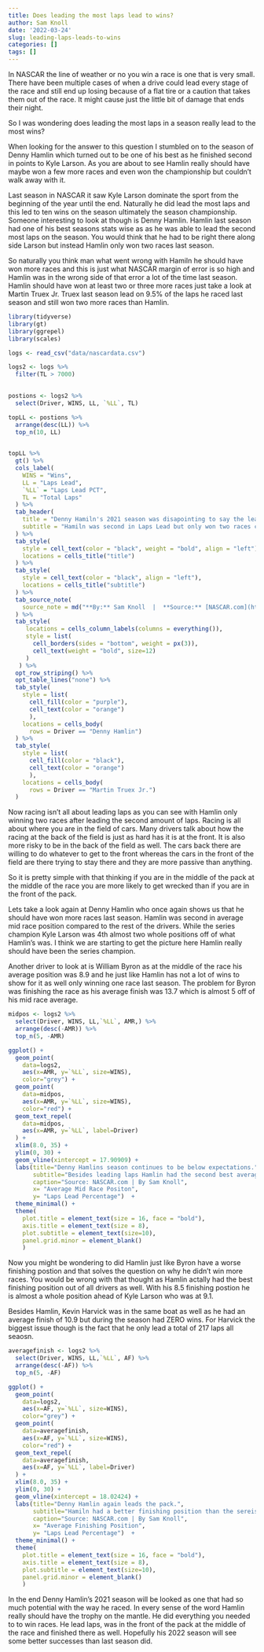 ```yaml
---
title: Does leading the most laps lead to wins?
author: Sam Knoll
date: '2022-03-24'
slug: leading-laps-leads-to-wins
categories: []
tags: []
---
```

In NASCAR the line of weather or no you win a race is one that is very small. There have been multiple cases of when a drive could lead every stage of the race and still end up losing because of a flat tire or a caution that takes them out of the race. It might cause just the little bit of damage that ends their night. 

So I was wondering does leading the most laps in a season really lead to the most wins?

When looking for the answer to this question I stumbled on to the season of Denny Hamlin which turned out to be one of his best as he finished second in points to Kyle Larson. As you are about to see Hamlin really should have maybe won a few more races and even won the championship but couldn't walk away with it. 

Last season in NASCAR it saw Kyle Larson dominate the sport from the beginning of the year until the end. Naturally he did lead the most laps and this led to ten wins on the season ultimately the season championship. Someone interesting to look at though is Denny Hamlin. Hamlin last season had one of his best seasons stats wise as as he was able to lead the second most laps on the season. You would think that he had to be right there along side Larson but instead Hamlin only won two races last season. 

So naturally you think man what went wrong with Hamiln he should have won more races and this is just what NASCAR margin of error is so high and Hamlin was in the wrong side of that error a lot of the time last season. Hamlin should have won at least two or three more races just take a look at Martin Truex Jr. Truex last season lead on 9.5% of the laps he raced last season and still won two more races than Hamlin. 


```r
library(tidyverse)
library(gt)
library(ggrepel)
library(scales)

```

```r
logs <- read_csv("data/nascardata.csv")
```


```r
logs2 <- logs %>%
  filter(TL > 7000)
  
```

```r
postions <- logs2 %>%
  select(Driver, WINS, LL, `%LL`, TL) 
```

```r
topLL <- postions %>%
  arrange(desc(LL)) %>%
  top_n(10, LL)
 
```


```r
topLL %>%
  gt() %>%
  cols_label(
    WINS = "Wins",
    LL = "Laps Lead",
    `%LL` = "Laps Lead PCT",
    TL = "Total Laps"
  ) %>%
  tab_header(
    title = "Denny Hamiln's 2021 season was disapointing to say the least.",
    subtitle = "Hamiln was second in Laps Lead but only won two races compared to other drivers."
  ) %>%
  tab_style(
    style = cell_text(color = "black", weight = "bold", align = "left"),
    locations = cells_title("title")
  ) %>%
  tab_style(
    style = cell_text(color = "black", align = "left"),
    locations = cells_title("subtitle")
  ) %>%
  tab_source_note(
    source_note = md("**By:** Sam Knoll  |  **Source:** [NASCAR.com](https://www.nascar.com/stats/2021/1/box-score)")
  ) %>%
  tab_style(
     locations = cells_column_labels(columns = everything()),
     style = list(
       cell_borders(sides = "bottom", weight = px(3)),
       cell_text(weight = "bold", size=12)
     )
   ) %>%
  opt_row_striping() %>% 
  opt_table_lines("none") %>%
  tab_style(
    style = list(
      cell_fill(color = "purple"),
      cell_text(color = "orange")
      ),
    locations = cells_body(
      rows = Driver == "Denny Hamlin")
  ) %>%
  tab_style(
    style = list(
      cell_fill(color = "black"),
      cell_text(color = "orange")
      ),
    locations = cells_body(
      rows = Driver == "Martin Truex Jr.")
  )
```
Now racing isn't all about leading laps as you can see with Hamlin only winning two races after leading the second amount of laps. Racing is all about where you are in the field of cars. Many drivers talk about how the racing at the back of the field is just as hard has it is at the front. It is also more risky to be in the back of the field as well. The cars back there are willing to do whatever to get to the front whereas the cars in the front of the field are there trying to stay there and they are more passive than anything. 

So it is pretty simple with that thinking if you are in the middle of the pack at the middle of the race you are more likely to get wrecked than if you are in the front of the pack.

Lets take a look again at Denny Hamlin who once again shows us that he should have won more races last season. Hamlin was second in average mid race position compared to the rest of the drivers. While the series champion Kyle Larson was 4th almost two whole positions off of what Hamlin's was. I think we are starting to get the picture here Hamlin really should have been the series champion. 

Another driver to look at is William Byron as at the middle of the race his average position was 8.9 and he just like Hamlin has not a lot of wins to show for it as well only winning one race last season. The problem for Byron was finishing the race as his average finish was 13.7 which is almost 5 off of his mid race average. 

```r
midpos <- logs2 %>%
  select(Driver, WINS, LL,`%LL`, AMR,) %>%
  arrange(desc(-AMR)) %>%
  top_n(5, -AMR)
```



```r
ggplot() + 
  geom_point(
    data=logs2, 
    aes(x=AMR, y=`%LL`, size=WINS), 
    color="grey") + 
  geom_point(
    data=midpos, 
    aes(x=AMR, y=`%LL`, size=WINS), 
    color="red") + 
  geom_text_repel(
    data=midpos, 
    aes(x=AMR, y=`%LL`, label=Driver)
  ) +
  xlim(8.0, 35) +
  ylim(0, 30) +
  geom_vline(xintercept = 17.90909) +
  labs(title="Denny Hamlins season continues to be below expectations.", 
       subtitle="Besides leading laps Hamlin had the second best average mid race lap postion", 
       caption="Source: NASCAR.com | By Sam Knoll",
       x= "Average Mid Race Positon",
       y= "Laps Lead Percentage")  + 
  theme_minimal() + 
  theme(
    plot.title = element_text(size = 16, face = "bold"),
    axis.title = element_text(size = 8), 
    plot.subtitle = element_text(size=10), 
    panel.grid.minor = element_blank()
    )

```
Now you might be wondering to did Hamlin just like Byron have a worse finishing postion and that solves the question on why he didn't win more races. You would be wrong with that thought as Hamlin actally had the best finishing position out of all drivers as well. With his 8.5 finishing postion he is almost a whole position ahead of Kyle Larson who was at 9.1. 

Besides Hamlin, Kevin Harvick was in the same boat as well as he had an average finish of 10.9 but during the season had ZERO wins. For Harvick the biggest issue though is the fact that he only lead a total of 217 laps all seaosn. 



```r
averagefinish <- logs2 %>%
  select(Driver, WINS, LL,`%LL`, AF) %>%
  arrange(desc(-AF)) %>%
  top_n(5, -AF)
```



```r
ggplot() + 
  geom_point(
    data=logs2, 
    aes(x=AF, y=`%LL`, size=WINS), 
    color="grey") + 
  geom_point(
    data=averagefinish, 
    aes(x=AF, y=`%LL`, size=WINS), 
    color="red") + 
  geom_text_repel(
    data=averagefinish, 
    aes(x=AF, y=`%LL`, label=Driver)
  ) +
  xlim(8.0, 35) +
  ylim(0, 30) +
  geom_vline(xintercept = 18.02424) +
  labs(title="Denny Hamlin again leads the pack.", 
       subtitle="Hamiln had a better finishing position than the sereis champion but only won two races.", 
       caption="Source: NASCAR.com | By Sam Knoll",
       x= "Average Finishing Position",
       y= "Laps Lead Percentage")  + 
  theme_minimal() + 
  theme(
    plot.title = element_text(size = 16, face = "bold"),
    axis.title = element_text(size = 8), 
    plot.subtitle = element_text(size=10), 
    panel.grid.minor = element_blank()
    )
```

In the end Denny Hamlin's 2021 season will be looked as one that had so much potential with the way he raced. In every sense of the word Hamlin really should have the trophy on the mantle. He did everything you needed to to win races. He lead laps, was in the front of the pack at the middle of the race and finished there as well. Hopefully his 2022 season will see some better successes than last season did. 